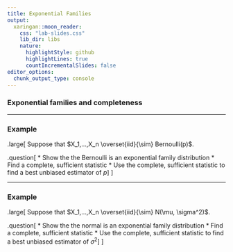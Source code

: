 ```yaml
---
title: Exponential Families
output:
  xaringan::moon_reader:
    css: "lab-slides.css"
    lib_dir: libs
    nature:
      highlightStyle: github
      highlightLines: true
      countIncrementalSlides: false
editor_options: 
  chunk_output_type: console
---
```


### Exponential families and completeness

---

### Example

.large[
Suppose that $X_1,...,X_n \overset{iid}{\sim} Bernoulli(p)$.

.question[
* Show the the Bernoulli is an exponential family distribution
* Find a complete, sufficient statistic
* Use the complete, sufficient statistic to find a best unbiased estimator of $p$
]
]

---

### Example

.large[
Suppose that $X_1,...,X_n \overset{iid}{\sim} N(\mu, \sigma^2)$.

.question[
* Show the the normal is an exponential family distribution
* Find a complete, sufficient statistic
* Use the complete, sufficient statistic to find a best unbiased estimator of $\sigma^2$
]
]